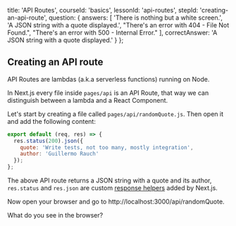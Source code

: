 
  title: 'API Routes',
  courseId: 'basics',
  lessonId: 'api-routes',
  stepId: 'creating-an-api-route',
  question: {
    answers: [
      'There is nothing but a white screen.',
      'A JSON string with a quote displayed.',
      "There's an error with 404 - File Not Found.",
      "There's an error with 500 - Internal Error."
    ],
    correctAnswer: 'A JSON string with a quote displayed.'
  }
};

## Creating an API route

API Routes are lambdas (a.k.a serverless functions) running on Node.

In Next.js every file inside `pages/api` is an API Route, that way we can distinguish between a lambda and a React Component.

Let's start by creating a file called `pages/api/randomQuote.js`. Then open it and add the following content:

```js
export default (req, res) => {
  res.status(200).json({
    quote: 'Write tests, not too many, mostly integration',
    author: 'Guillermo Rauch'
  });
};
```

The above API route returns a JSON string with a quote and its author, `res.status` and `res.json` are custom [response helpers](https://github.com/zeit/next.js#helper-functions) added by Next.js.

Now open your browser and go to http://localhost:3000/api/randomQuote.

What do you see in the browser?

